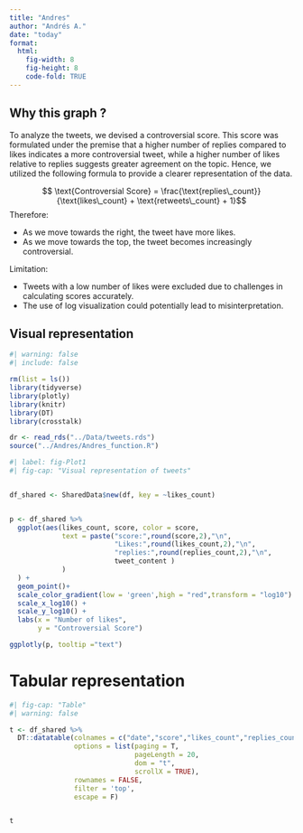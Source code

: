 ```yaml
---
title: "Andres"
author: "Andrés A."
date: "today"
format: 
  html:
    fig-width: 8
    fig-height: 8
    code-fold: TRUE
---
```


## Why this graph ?

To analyze the tweets, we devised a controversial score. This score was formulated under the premise that a higher number of replies compared to likes indicates a more controversial tweet, while a higher number of likes relative to replies suggests greater agreement on the topic. Hence, we utilized the following formula to provide a clearer representation of the data.


$$ \text{Controversial Score} = \frac{\text{replies\_count}}{\text{likes\_count} + \text{retweets\_count} + 1}$$
Therefore: 

- As we move towards the right, the tweet have more likes.
- As we move towards the top, the tweet becomes increasingly controversial.

Limitation:

- Tweets with a low number of likes were excluded due to challenges in calculating scores accurately.
- The use of log visualization could potentially lead to misinterpretation.


## Visual representation

```r
#| warning: false
#| include: false

rm(list = ls())
library(tidyverse)
library(plotly)
library(knitr)
library(DT)
library(crosstalk)

dr <- read_rds("../Data/tweets.rds")
source("../Andres/Andres_function.R")
```


```r
#| label: fig-Plot1
#| fig-cap: "Visual representation of tweets"


df_shared <- SharedData$new(df, key = ~likes_count)


p <- df_shared %>% 
  ggplot(aes(likes_count, score, color = score, 
             text = paste("score:",round(score,2),"\n",
                          "Likes:",round(likes_count,2),"\n",
                          "replies:",round(replies_count,2),"\n",
                          tweet_content )
             )
  ) + 
  geom_point()+
  scale_color_gradient(low = 'green',high = "red",transform = "log10") +
  scale_x_log10() + 
  scale_y_log10() + 
  labs(x = "Number of likes", 
       y = "Controversial Score")

ggplotly(p, tooltip ="text")

```
 
# Tabular representation 
 
```r
#| fig-cap: "Table"
#| warning: false

t <- df_shared %>% 
  DT::datatable(colnames = c("date","score","likes_count","replies_count","tweet","URL"),
                options = list(paging = T, 
                               pageLength = 20,
                               dom = "t",
                               scrollX = TRUE),
                rownames = FALSE,
                filter = 'top',
                escape = F)


t

```
